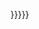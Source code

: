 <includeonly>{{{x|{{StripWhitespace/1|x={{{1|}}}}}}}}</includeonly><!----><noinclude>{{documentation}}</noinclude>